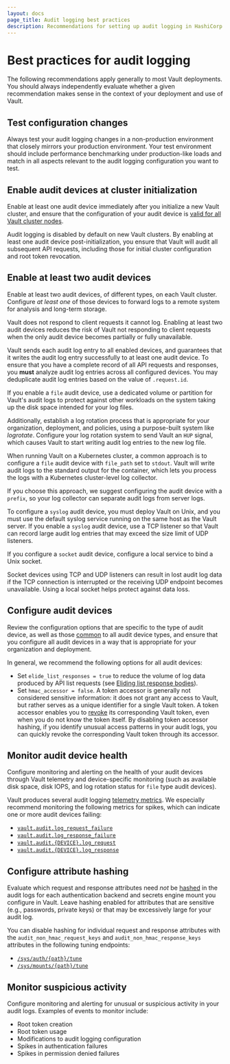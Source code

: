 ```yaml
---
layout: docs
page_title: Audit logging best practices
description: Recommendations for setting up audit logging in HashiCorp Vault.
---
```


# Best practices for audit logging

The following recommendations apply generally to most Vault deployments. You should always independently evaluate whether a given recommendation makes sense in the context of your deployment and use of Vault.

## Test configuration changes

Always test your audit logging changes in a non-production environment that closely mirrors your production environment. Your test environment should include performance benchmarking under production-like loads and match in all aspects relevant to the audit logging configuration you want to test.

## Enable audit devices at cluster initialization

Enable at least one audit device immediately after you initialize a new Vault cluster, and ensure that the configuration of your audit device is [valid for all Vault cluster nodes](/vault/docs/audit#enabling-and-disabling-audit-devices).

Audit logging is disabled by default on new Vault clusters. By enabling at least one audit device post-initialization, you ensure that Vault will audit all subsequent API requests, including those for initial cluster configuration and root token revocation.

## Enable at least two audit devices

Enable at least two audit devices, of different types, on each Vault cluster. Configure *at least one* of those devices to forward logs to a remote system for analysis and long-term storage.

Vault does not respond to client requests it cannot log. Enabling at least two audit devices reduces the risk of Vault not responding to client requests when the only audit device becomes partially or fully unavailable.

<Warning>

  Vault sends each audit log entry to all enabled devices, and guarantees that it writes the audit log entry successfully to at least one audit device. To ensure that you have a complete record of all API requests and responses, you **must** analyze audit log entries across all configured devices. You may deduplicate audit log entries based on the value of `.request.id`.

</Warning>

<Tabs>

<Tab heading="File devices">

If you enable a `file` audit device, use a dedicated volume or partition for Vault's audit logs to protect against other workloads on the system taking up the disk space intended for your log files.

Additionally, establish a log rotation process that is appropriate for your organization, deployment, and policies, using a purpose-built system like *logrotate*. Configure your log rotation system to send Vault an `HUP` signal, which causes Vault to start writing audit log entries to the new log file.

<Tip title="Logging with Kubernetes">

  When running Vault on a Kubernetes cluster, a common approach is to configure a `file` audit device with `file_path` set to `stdout`. Vault will write audit logs to the standard output for the container, which lets you process the logs with a Kubernetes cluster-level log collector.
  
  If you choose this approach, we suggest configuring the audit device with a `prefix`, so your log collector can separate audit logs from server logs.

</Tip>

</Tab>

<Tab heading="Syslog devices">

To configure a `syslog` audit device, you must deploy Vault on Unix, and you must use the default syslog service running on the same host as the Vault server. If you enable a `syslog` audit device, use a TCP listener so that Vault can record large audit log entries that may exceed the size limit of UDP listeners.

</Tab>

<Tab heading="Socket devices">

If you configure a `socket` audit device, configure a local service to bind a Unix socket.

Socket devices using TCP and UDP listeners can result in lost audit log data if the TCP connection is interrupted or the receiving UDP endpoint becomes unavailable. Using a local socket helps protect against data loss.

</Tab>

</Tabs>

## Configure audit devices

Review the configuration options that are specific to the type of audit device, as well as those [common](/vault/api-docs/system/audit#parameters) to all audit device types, and ensure that you configure all audit devices in a way that is appropriate for your organization and deployment.

In general, we recommend the following options for all audit devices:

- Set `elide_list_responses = true` to reduce the volume of log data produced by API list requests (see [Eliding list response bodies](/vault/docs/audit#eliding-list-response-bodies)).  
- Set `hmac_accessor = false`. A token accessor is generally not considered sensitive information: it does not grant any access to Vault, but rather serves as a unique identifier for a single Vault token. A token accessor enables you to [revoke](/vault/docs/commands/token/revoke) its corresponding Vault token, even when you do not know the token itself. By disabling token accessor hashing, if you identify unusual access patterns in your audit logs, you can quickly revoke the corresponding Vault token through its accessor.

## Monitor audit device health

Configure monitoring and alerting on the health of your audit devices through Vault telemetry and device-specific monitoring (such as available disk space, disk IOPS, and log rotation status for `file` type audit devices).

Vault produces several audit logging [telemetry metrics](/vault/docs/internals/telemetry/metrics/audit). We especially recommend monitoring the following metrics for spikes, which can indicate one or more audit devices failing:

- [`vault.audit.log_request_failure`](/vault/docs/internals/telemetry/metrics/audit#vault-audit-log_request_failure)
- [`vault.audit.log_response_failure`](/vault/docs/internals/telemetry/metrics/audit#vault-audit-log_response_failure)
- [`vault.audit.{DEVICE}.log_request`](/vault/docs/internals/telemetry/metrics/audit#vault-audit-device-log_request)
- [`vault.audit.{DEVICE}.log_response`](/vault/docs/internals/telemetry/metrics/audit#vault-audit-device-log_response)

## Configure attribute hashing

Evaluate which request and response attributes need *not* be [hashed](/vault/docs/audit#hashing-sensitive-values) in the audit logs for each authentication backend and secrets engine mount you configure in Vault. Leave hashing enabled for attributes that are sensitive (e.g., passwords, private keys) or that may be excessively large for your audit log.

You can disable hashing for individual request and response attributes with the `audit_non_hmac_request_keys` and `audit_non_hmac_response_keys` attributes in the following tuning endpoints:

- [`/sys/auth/{path}/tune`](/vault/api-docs/system/auth#tune-auth-method)
- [`/sys/mounts/{path}/tune`](/vault/api-docs/system/mounts#tune-mount-configuration)

## Monitor suspicious activity

Configure monitoring and alerting for unusual or suspicious activity in your audit logs. Examples of events to monitor include:

- Root token creation
- Root token usage
- Modifications to audit logging configuration
- Spikes in authentication failures
- Spikes in permission denied failures
